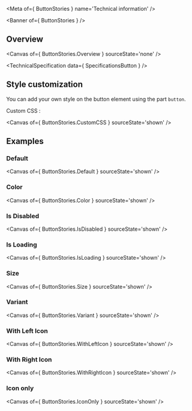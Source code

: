 
<Meta of={ ButtonStories } name='Technical information' />

<Banner of={ ButtonStories } />

## Overview

<Canvas of={ ButtonStories.Overview } sourceState='none' />

<TechnicalSpecification data={ SpecificationsButton } />

## Style customization

You can add your own style on the button element using the part `button`.

Custom CSS :

<Canvas of={ ButtonStories.CustomCSS } sourceState='shown' />

## Examples

### Default

<Canvas of={ ButtonStories.Default } sourceState='shown' />

### Color

<Canvas of={ ButtonStories.Color } sourceState='shown' />

### Is Disabled

<Canvas of={ ButtonStories.IsDisabled } sourceState='shown' />

### Is Loading

<Canvas of={ ButtonStories.IsLoading } sourceState='shown' />

### Size

<Canvas of={ ButtonStories.Size } sourceState='shown' />

### Variant

<Canvas of={ ButtonStories.Variant } sourceState='shown' />

### With Left Icon

<Canvas of={ ButtonStories.WithLeftIcon } sourceState='shown' />

### With Right Icon

<Canvas of={ ButtonStories.WithRightIcon } sourceState='shown' />

### Icon only

<Canvas of={ ButtonStories.IconOnly } sourceState='shown' />
